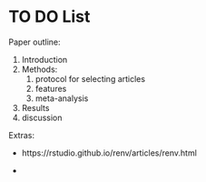 # TO DO List

Paper outline:

1.  Introduction
2.  Methods:
    1.  protocol for selecting articles
    2.  features
    3.  meta-analysis
3.  Results
4.  discussion

Extras:

-   https://rstudio.github.io/renv/articles/renv.html

-   
